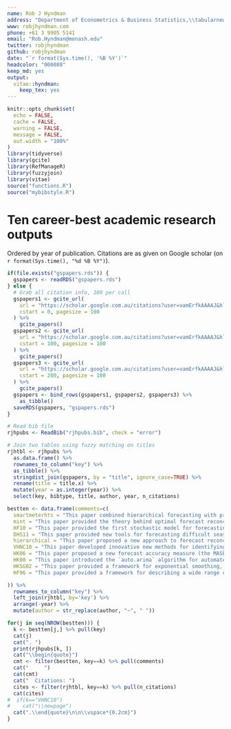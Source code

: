 ```yaml
---
name: Rob J Hyndman
address: "Department of Econometrics & Business Statistics,\\tabularnewline Monash University, VIC 3800, Australia."
www: robjhyndman.com
phone: +61 3 9905 5141
email: "Rob.Hyndman@monash.edu"
twitter: robjhyndman
github: robjhyndman
date: "`r format(Sys.time(), '%B %Y')`"
headcolor: "000088"
keep_md: yes
output:
  vitae::hyndman:
    keep_tex: yes
---
```


```r
knitr::opts_chunk$set(
  echo = FALSE,
  cache = FALSE,
  warning = FALSE,
  message = FALSE,
  out.width = "100%"
)
library(tidyverse)
library(gcite)
library(RefManageR)
library(fuzzyjoin)
library(vitae)
source("functions.R")
source("mybibstyle.R")
```

# Ten career-best academic research outputs {-}

Ordered by year of publication. Citations are as given on Google scholar (on `r format(Sys.time(), "%d %B %Y")`).\vspace*{0.2cm}

```r
if(file.exists("gspapers.rds")) {
  gspapers <- readRDS("gspapers.rds")
} else {
  # Grab all citation info, 100 per call
  gspapers1 <- gcite_url(
    url = "https://scholar.google.com.au/citations?user=vamErfkAAAAJ&hl=en",
    cstart = 0, pagesize = 100
  ) %>%
    gcite_papers()
  gspapers2 <- gcite_url(
    url = "https://scholar.google.com.au/citations?user=vamErfkAAAAJ&hl=en",
    cstart = 100, pagesize = 100
  ) %>%
    gcite_papers()
  gspapers3 <- gcite_url(
    url = "https://scholar.google.com.au/citations?user=vamErfkAAAAJ&hl=en",
    cstart = 200, pagesize = 100
  ) %>%
    gcite_papers()
  gspapers <- bind_rows(gspapers1, gspapers2, gspapers3) %>%
    as_tibble()
  saveRDS(gspapers, "gspapers.rds")
}
```

```r
# Read bib file
rjhpubs <- ReadBib("rjhpubs.bib", check = "error")

# Join two tables using fuzzy matching on titles
rjhtbl <- rjhpubs %>%
  as.data.frame() %>%
  rownames_to_column("key") %>%
  as_tibble() %>%
  stringdist_join(gspapers, by = "title", ignore_case=TRUE) %>%
  rename(title = title.x) %>%
  mutate(year = as.integer(year)) %>%
  select(key, bibtype, title, author, year, n_citations)
```


```r
bestten <- data.frame(comments=c(
  smartmeterhts = "This paper combined hierarchical forecasting with probabilistic forecasts for the first time and applied the ideas to the important problem of electricity demand modelling. It is already attracting citations despite being online for only a few months. RJH provided some methodological expertise and knowledge of the associated literature. Contribution: 20\\%.",
  mint = "This paper provided the theory behind optimal forecast reconciliation, showing why reconciliation works, and providing new insights into how it can be extended.  Although only published last year, it has already received many citations. RJH provided the methodological expertise and problem formulation. Contribution: 33\\%.",
  HF10 = "This paper provided the first stochastic model for forecasting peak electricity demand up to several decades ahead. Variations of this model are now widely used in the electricity industry. One such variation won several prizes in the GEFCom2017 competition. RJH provided the methodological expertise, problem formulation and initial coding. Contribution: 75\\%.",
  DHS11 = "This paper provided new tools for forecasting difficult seasonal patterns including multiple seasonality, asynchronous multiple calendars, and non-integer seasonality. It provides the theory behind the TBATS method of forecasting. RJH provided the methodological expertise, problem formulation and some of the data analysis. Contribution: 50\\%.",
  hierarchical = "This paper proposed a new approach to forecast reconciliation that has initiated a great deal of new work in the area, and is now widely used in practice. Wickramsuriya et al (2019) provides the theoretical support for the algorithm proposed here. RJH provided the methodological expertise, problem formulation and some of the implementation. Contribution: 60\\%.",
  VHNC10 = "This paper developed innovative new methods for identifying structural breaks in time series of images. The techniques are now widely used in remote sensing practice and underpin the BFAST algorithm. RJH provided the methodological expertise and some of the implementation. Contribution: 25\\%.",
  HK06 = "This paper proposed a new forecast accuracy measure (the MASE) which has quickly become a standard in forecasting studies. RJH provided the methodological expertise, problem formulation and the implementation. Contribution: 90\\%.",
  HK08 = "This paper introduced the `auto.arima` algorithm for automated model selection using ARIMA models. It is now widely used for automatic forecasting in business and industry.  RJH provided the methodological expertise, problem formulation and the implementation. Contribution: 80\\%.",
  HKSG02 = "This paper provided a framework for exponential smoothing, allowing automated model selection, likelihood-based estimation, etc. The algorithm developed is now widely used for automatic forecasting in business and industry. RJH provided the methodological expertise, problem formulation and some of the implementation. Contribution: 75\\%.",
  HF96 = "This paper provided a framework for describing a wide range of sample quantile estimation methods. It is now the basis of quantile estimation routines in many different software packages as well as the Wikipedia article on sample quantiles.  RJH provided the methodological expertise, problem formulation and most of the implementation. Contribution: 80\\%."

)) %>%
  rownames_to_column("key") %>%
  left_join(rjhtbl, by='key') %>%
  arrange(-year) %>%
  mutate(author = str_replace(author, "~", " "))
```

```r
for(j in seq(NROW(bestten))) {
  k <- bestten[j,] %>% pull(key)
  cat(j)
  cat(". ")
  print(rjhpubs[k, ])
  cat("\\begin{quote}")
  cmt <- filter(bestten, key==k) %>% pull(comments)
  cat("     ")
  cat(cmt)
  cat("  Citations: ")
  cites <- filter(rjhtbl, key==k) %>% pull(n_citations)
  cat(cites)
#  if(k=="VHNC10")
#    cat("\\newpage")
  cat(".\\end{quote}\n\n\\vspace*{0.2cm}")
}
```
